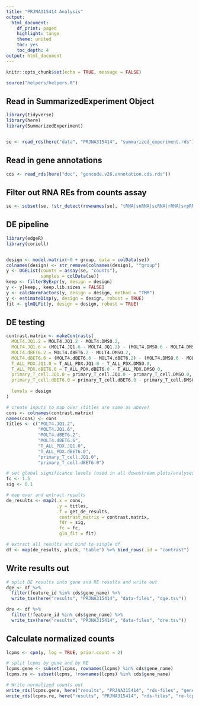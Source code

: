 ```yaml
---
title: "PRJNA315414 Analysis"
output:
  html_document:
    df_print: paged
    highlight: tango
    theme: united
    toc: yes
    toc_depth: 4
output: html_document
---
```


```r
knitr::opts_chunk$set(echo = TRUE, message = FALSE)

source("helpers/helpers.R")
```

## Read in SummarizedExperiment Object

```r
library(tidyverse)
library(here)
library(SummarizedExperiment)


se <- read_rds(here("data", "PRJNA315414", "summarized_experiment.rds"))
```

## Read in gene annotations

```r
cds <- read_rds(here("doc", "gencode.v26.annotation.cds.rds"))
```

## Filter out RNA REs from counts assay

```r
se <- subset(se, !str_detect(rownames(se), "tRNA|snRNA|scRNA|rRNA|srpRNA|Simple_repeat|Low_complexity"))
```

## DE pipeline

```r
library(edgeR)
library(coriell)


design <- model.matrix(~0 + group, data = colData(se))
colnames(design) <- str_remove(colnames(design), "^group")
y <- DGEList(counts = assay(se, "counts"),
             samples = colData(se))
keep <- filterByExpr(y, design = design)
y <- y[keep,, keep.lib.sizes = FALSE]
y <- calcNormFactors(y, design = design, method = "TMM")
y <- estimateDisp(y, design = design, robust = TRUE)
fit <- glmQLFit(y, design = design, robust = TRUE)
```

## DE testing

```r
contrast.matrix <- makeContrasts(
  MOLT4.JQ1.2 = MOLT4.JQ1.2 - MOLT4.DMSO.2,
  MOLT4.JQ1.6 = (MOLT4.JQ1.6 - MOLT4.JQ1.2) - (MOLT4.DMSO.6 - MOLT4.DMSO.2),
  MOLT4.dBET6.2 = MOLT4.dBET6.2 - MOLT4.DMSO.2,
  MOLT4.dBET6.6 = (MOLT4.dBET6.6 - MOLT4.dBET6.2) - (MOLT4.DMSO.6 - MOLT4.DMSO.2),
  T_ALL_PDX.JQ1.0 = T_ALL_PDX.JQ1.0 - T_ALL_PDX.DMSO.0,
  T_ALL_PDX.dBET6.0 = T_ALL_PDX.dBET6.0 - T_ALL_PDX.DMSO.0,
  primary_T_cell.JQ1.0 = primary_T_cell.JQ1.0 - primary_T_cell.DMSO.0,
  primary_T_cell.dBET6.0 = primary_T_cell.dBET6.0 - primary_T_cell.DMSO.0,
  
  levels = design
)

# create inputs to map over (titles are same as above)
cons <- colnames(contrast.matrix)
names(cons) <- cons
titles <- c("MOLT4.JQ1.2", 
            "MOLT4.JQ1.6",
            "MOLT4.dBET6.2",
            "MOLT4.dBET6.6",
            "T_ALL_PDX.JQ1.0",
            "T_ALL_PDX.dBET6.0",
            "primary_T_cell.JQ1.0",
            "primary_T_cell.dBET6.0")

# set global significance levels (used in all downstream plots/analyses)
fc <- 1.5
sig <- 0.1

# map over and extract results
de_results <- map2(.x = cons, 
                   .y = titles, 
                   .f = get_de_results, 
                    contrast_matrix = contrast.matrix,
                    fdr = sig,
                    fc = fc,
                    glm_fit = fit)

# extract all results and bind to single df
df <- map(de_results, pluck, "table") %>% bind_rows(.id = "contrast")
```

## Write results out

```r
# split DE results into gene and RE results and write out
dge <- df %>% 
  filter(feature_id %in% cds$gene_name) %>% 
  write_tsv(here("results", "PRJNA315414", "data-files", "dge.tsv"))

dre <- df %>% 
  filter(!feature_id %in% cds$gene_name) %>% 
  write_tsv(here("results", "PRJNA315414", "data-files", "dre.tsv"))
```

## Calculate normalized counts

```r
lcpms <- cpm(y, log = TRUE, prior.count = 2)

# split lcpms by gene and by RE
lcpms.gene <- subset(lcpms, rownames(lcpms) %in% cds$gene_name)
lcpms.re <- subset(lcpms, !rownames(lcpms) %in% cds$gene_name)

# Write normalized counts out
write_rds(lcpms.gene, here("results", "PRJNA315414", "rds-files", "gene-lcpms.rds"))
write_rds(lcpms.re, here("results", "PRJNA315414", "rds-files", "re-lcpms.rds"))
```
